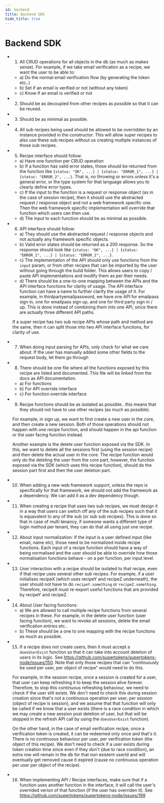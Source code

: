 ```yaml
---
id: backend
title: Backend SDK
hide_title: true
---
```


# Backend SDK

- 1) All CRUD operations for all objects in the db (as much as makes sense). For example, if we take email verification as a recipe, we want the user to be able to:
    - a) Do the normal email verification flow (by generating the token etc..)
    - b) Set if an email is verified or not (without any token)
    - c) Know if an email is verified or not
- 2) Should be as decoupled from other recipes as possible so that it can be reused.
- 3) Should be as minimal as possible.
- 4) All sub recipes being used should be allowed to be overridden by an instance provided in the constructor. This will allow super recipes to also use these sub recipes without us creating multiple instances of those sub recipes.
- 5) Recipe interface should follow:
    - a) Have one function per CRUD operation
    - b) If a function has valid error states, those should be returned from the function like `{status: "OK", ...} | {status: "ERROR_1", ...} | {status: "ERROR_2", ...}`. That is, no throwing or errors unless it's a general error, or the type system for that language allows you to clearly define error types.
    - c) If the input to the function is a request or response object (as in the case of session recipe), then it should use the abstracted request / response object and not a web framework specific one. Then the web framework specific implementation will override that function which users can then use.
    - d) The input to each function should be as minimal as possible. 
- 6) API interface should follow:
    - a) They should use the abstracted request / response objects and not actually any framework specific objects.
    - b) Valid error states should be returned as a 200 response. So the response should look like `{status: "OK", ...} | {status: "ERROR_1", ...} | {status: "ERROR_2", ...}`.
    - c) The implementation of the API should only use functions from the `input` param, or from other recipes that can be imported by the user without going through the build folder. This allows users to copy / paste API implementations and modify them as per their needs.
    - d) There should be a one-to-one mapping between the APIs and the API interface functions for clarity of usage. The API interface function can have a name to further clarify the usage of it. For example, in thirdpartyemailpassword, we have one API for emailpass sign in, one for emailpass sign up, and one for third party sign in / up. This is done instead of combining them into one API, since there are actually three different API paths.

    If a super recipe has two sub recipe APIs whose path and method are the same, then it can split those into two API interface functions, for clarity of use.
- 7) When doing input parsing for APIs, only check for what we care about. If the user has manually added some other fields to the request body, let them go through
- 8) There should be one file where all the functions exposed by this recipe are listed and documented. This file will be linked from the docs as API documentation.
   - a) For functions
   - b) For API override interface
   - c) For function override interface
- 9) Recipe functions should be as isolated as possible.. this means that they should not have to use other recipes (as much as possible).

    For example, in sign up, we want to first create a new user in the core, and then create a new session. Both of those operations should not happen with one recipe function, and should happen in the api function or the user facing function instead.
    
    Another example is the delete user function exposed via the SDK. In this, we want to delete all the sessions first (using the session recipe) and then delete the actual user in the core. The recipe function would only do the deleting the user from the core part, however, the function exposed via the SDK (which uses this recipe function), should do the session part first and then the user deletion part.
- 10) When adding a new web framework support, unless the repo is specifically for that framework, we should not add the framework as a dependency. We can add it as a dev dependency though.
- 11) When creating a recipe that uses two sub recipes, we must design it in a way that users can switch off any of the sub recipes such that it is equavalent to any of the sub (or sub sub recipes). This is done so that in case of multi tenancy, if someone wants a different type of login method per tenant, they can do that all using just one recipe.
- 12) About input normalization: If the input is a user defined input (like email, name etc), those need to be normalized inside recipe functions. Each input of a recipe function should have a way of being normalised and the user should be able to override how those normalisation functions behave - on a per function, per input level.
- 13) User interaction with a recipe should be isolated to that recipe, even if that recipe uses several other sub recipes. For example, if a user initialises recipeX (which uses recipeY and recipeZ underneath), the user should not have to do `recipeY.something` or `recipeZ.something`. Therefore, recipeX must re-export useful functions that are provided by recipeY and recipeZ.
- 14) About User facing functions:
    - a) We are allowed to call multiple recipe functions from several recipes in these. For example, in the delete user function (user facing function), we want to revoke all sessions, delete the email verification entries etc..
    - b) These should be a one to one mapping with the recipe functions as much as possible.
- 15) If a recipe does not create users, then it must accept a `doesUserExist` function so that it can take into account deletion of users in its logic. See https://github.com/supertokens/supertokens-node/issues/150. Note that only those recipes that can "continuously be used per user, per object of recipe" would need to do this.

    For example, in the session recipe, once a session is created for a user, that user can keep refreshing it to keep the session alive forever. Therefore, to stop this continuous refreshing behaviour, we need to check if the user still exists. We don't need to check this during session creation since that's not a continuous operation per user, per session (object of recipe is session), and we assume that that function will only be called if we know that a user exists (there is a race condition in which we may create a new session post deletion of user, but that will be stopped in the refresh API call by using the `doesUserExist` function).
    
    On the other hand, in the case of email verification recipe, once a verification token is created, it can be redeemed only once and that's it. There is no continuous behaviour per user, per verification token (the object of this recipe). We don't need to check if a user exists during token creation time since even if they don't (due to race condition), an extra row will remain in the db for that non existent userId and will eventually get removed cause it expired (cause no continuous operation per user per object of the recipe). 
- 16) When implementing API / Recipe interfaces, make sure that if a function uses another function in the interface, it will call the user's overrided verion of that function (if the user has overriden it). See https://github.com/supertokens/supertokens-node/issues/199